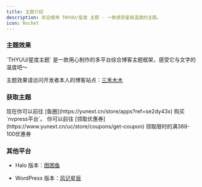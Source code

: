 ```yaml
---
title: 主题介绍
description: 欢迎使用 THYUU/星度 主题 - 一款感受星辰温度的主题。
icon: Rocket
---
```




### 主题效果
<Callout title="提示" type="success">
`THYUU/星度主题` 是一款用心制作的多平台综合博客主题框架，感受它与文字的温度吧～
</Callout>

主题效果请访问开发者本人的博客站点：[三禾木木](https://scott-studio.cn)

### 获取主题

<Callout title="购买提示" type="success">
现在你可以前往 [鱼圈](https://yunext.cn/store/apps?ref=se2dy43x) 购买`nvpress平台`。
</Callout>


<Callout title="优惠券已过期"  type="error">
  你可以前往 [领取优惠券](https://www.yunext.cn/uc/store/coupons/get-coupon) 领取限时的满388-100优惠券
</Callout>


### 其他平台

 - Halo 版本：[困困鱼](https://kunkunyu.com/)
 
 - WordPress 版本：[风记星辰](https://www.thyuu.com/)
